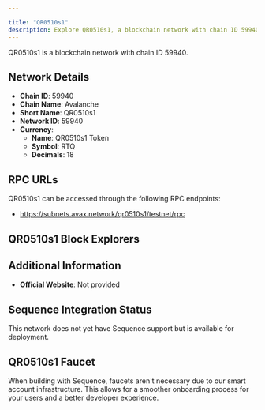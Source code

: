 ```yaml
---

title: "QR0510s1"
description: Explore QR0510s1, a blockchain network with chain ID 59940. Learn about its native currency, QR0510s1 Token, and how to interact with the network.
---
```




QR0510s1 is a blockchain network with chain ID 59940.

## Network Details

- **Chain ID**: 59940
- **Chain Name**: Avalanche
- **Short Name**: QR0510s1
- **Network ID**: 59940
- **Currency**: 
  - **Name**: QR0510s1 Token
  - **Symbol**: RTQ
  - **Decimals**: 18

## RPC URLs

QR0510s1 can be accessed through the following RPC endpoints:

- https://subnets.avax.network/qr0510s1/testnet/rpc

## QR0510s1 Block Explorers



## Additional Information

- **Official Website**: Not provided

## Sequence Integration Status

This network does not yet have Sequence support but is available for deployment.

## QR0510s1 Faucet

When building with Sequence, faucets aren't necessary due to our smart account infrastructure. This allows for a smoother onboarding process for your users and a better developer experience.
